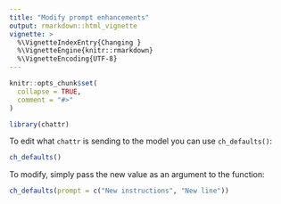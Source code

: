 ```yaml
---
title: "Modify prompt enhancements"
output: rmarkdown::html_vignette
vignette: >
  %\VignetteIndexEntry{Changing }
  %\VignetteEngine{knitr::rmarkdown}
  %\VignetteEncoding{UTF-8}
---
```


```r
knitr::opts_chunk$set(
  collapse = TRUE,
  comment = "#>"
)
```

```r
library(chattr)
```

To edit what `chattr` is sending to the model you can use `ch_defaults()`:

```r
ch_defaults()
```


To modify, simply pass the new value as an argument to the function:

```r
ch_defaults(prompt = c("New instructions", "New line"))
```
